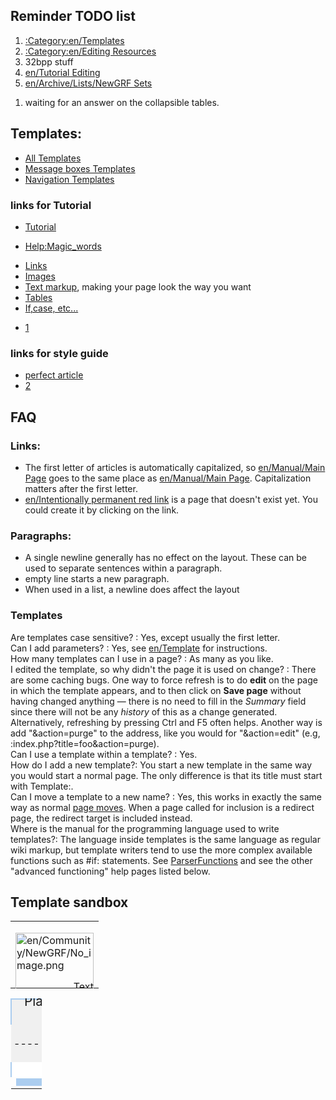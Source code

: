 {{en/TOCleft}}

{{en/Note|This user is inactive since 21/03/2010}}
{{en/Note|This is My work/test space  please ignore it.}}

{{en/-}}

==Reminder TODO list==
# [[:Category:en/Templates]]
# [[:Category:en/Editing Resources]]
# 32bpp stuff
# [[en/Tutorial Editing]]
# [[en/Archive/Lists/NewGRF Sets]]


# waiting for an answer on the collapsible tables.


==Templates:==

*[[:Category:en/Templates|All Templates]]
*[[:Category:en/Manual/Base Set/Message boxes|Message boxes Templates]]
*[[:Category:en/Manual/Base Set/Navigation|Navigation Templates]]


===links for Tutorial===

*[http://en.wikipedia.org/wiki/Wikipedia:Tutorial Tutorial]

*[http://www.mediawiki.org/wiki/Help:Magic_words Help:Magic_words]

*[http://meta.wikimedia.org/wiki/Help:Link Links]
*[http://www.mediawiki.org/wiki/Help:Images Images]
*[http://meta.wikimedia.org/wiki/Help:Advanced_editing Text markup], making your page look the way you want
*[http://meta.wikimedia.org/wiki/Help:Table Tables]
*[http://www.mediawiki.org/wiki/Help:Extension:ParserFunctions If,case, etc...]

* [http://meta.wikimedia.org/wiki/Cheatsheet]


=== links for style guide ===
* [http://en.wikipedia.org/wiki/Wikipedia:The perfect article]
* [http://en.wikipedia.org/wiki/Wikipedia:Manual_of_Style]


==FAQ==
<!--
{{Navtab Tutorial|This=7}}

<div style="border:2px solid #A3B1BF; padding:.5em 1em 1em 1em; border-top:none; background-color:#fff; color:#000">
-->



===Links:===
* The first letter of articles is automatically capitalized, so [[en/Manual/Main Page]] goes to the same place as [[en/Manual/Main Page]]. Capitalization matters after the first letter.
* [[en/Intentionally permanent red link]] is a page that doesn't exist yet. You could create it by clicking on the link.

===Paragraphs:===
* A single newline generally has no effect on the layout. These can be used to separate sentences within a paragraph.
* empty line starts a new paragraph.
* When used in a list, a newline does affect the layout




===Templates===
; Are templates case sensitive? : Yes, except usually the first letter.
; Can I add parameters? : Yes, see [[en/Template]] for instructions.
; How many templates can I use in a page? : As many as you like.
; I edited the template, so why didn't the page it is used on change? : There are some caching bugs. One way to force refresh is to do '''edit''' on the page in which the template appears, and to then click on '''Save page''' without having changed anything&nbsp;— there is no need to fill in the ''Summary'' field since there will not be any ''history'' of this as a change generated.  Alternatively, refreshing by pressing Ctrl and F5 often helps.  Another way is add "&action=purge" to the address, like you would for "&action=edit" (e.g, :index.php?title=foo&action=purge).
; Can I use a template within a template? : Yes.
;How do I add a new template?: You start a new template in the same way you would start a normal page. The only difference is that its title must start with Template:.
; Can I move a template to a new name? : Yes, this works in exactly the same way as normal [[en/Renaming (moving) a page|page moves]]. When a page called for inclusion is a redirect page, the redirect target is included instead.
; Where is the manual for the programming language used to write templates?: The language inside templates is the same language as regular wiki markup, but template writers tend to use the more complex available functions such as #if: statements.  See [[en/Mw/Help/Extension/ParserFunctions|ParserFunctions]] and see the other "advanced functioning" help pages listed below.

<!--
</div><noinclude>[[Category:OpenTTD Wiki|*7]]</noinclude>
-->



==Template sandbox==

<onlyinclude>
<!--Picture Template-->

{| style="background:#c0c0c0; border:1px solid #000000; -moz-border-radius:5px;"
|- align="center"
|

<div style="position:relative; height: 100px; width: 125px;">
<div style="position: absolute; top: 80px; left: 0px; width: 125px; overflow: hidden; line-height: 12px; z-index: 4; text-align: right;">

<noinclude>Text</noinclude>
</div>

<div style="position: absolute; top: 0px; left: 0px; z-index: 2"><includeonly>[[File:en/Community/NewGRF/No image.png|125x100px]]</includeonly><noinclude>image</noinclude></div>
</div>
|}


<!--framework Template-->

{| style="margin-bottom:.5em; width:100%; font-size:95%; text-align:left; padding:-2px; background:none" cellpadding="0" cellspacing="0"
| rowspan="2" width="100%" style="background:#F0F0F0; border:2px solid #ABCDEF; border-bottom:0; padding-right:1em; -moz-border-radius-topright:5em" | 
<div style="font-size:130%; margin-top:-33px; padding-left:43px"> '''{{{Title}}}'''</div><div style="font-size:130%; margin-top:-16px; padding-left:12px; cursor:default;">Placeholder</div> 
|-
| style="border-bottom:2px solid #ABCDEF;" |
|-
| colspan="3" style="padding:4px; background:#F0F0F0; border:2px solid #; border-top:0; border-bottom:0" width="50%" valign="top" | {{{Text}}}
----  
|-
| colspan="3" style="padding:4px; background:#FFF; border:2px solid #ABCDEF; border-top:0; border-bottom:0" width="50%" valign="top" | <span style="float:right; font-family:Verdana, Arial, Helvetica, sans-serif; font-size: 80%; padding:0 .5em 0 2em">{{{Footer}}}</span> 
|-
| colspan="3" | <div style="-moz-border-radius-bottomright:1em; -moz-border-radius-bottomleft:1em; background:#ABCDEF; height:10px; border:1px solid #ABCDEF; border-right:2px solid #ABCDEF; border-left:2px solid #ABCDEF;">
</div>
|}


</onlyinclude>
